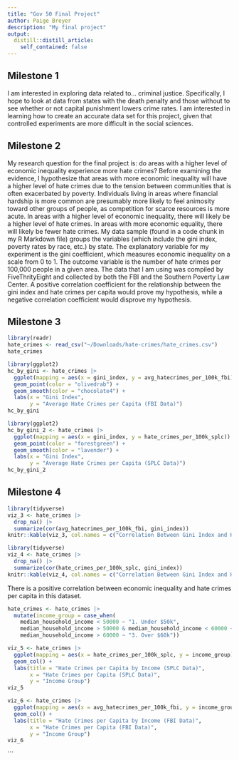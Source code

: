```yaml
---
title: "Gov 50 Final Project"
author: Paige Breyer
description: "My final project"
output:
  distill::distill_article:
    self_contained: false
---
```

## Milestone 1
I am interested in exploring data related to...
criminal justice. Specifically, I hope to look at data from states with the death penalty and those without to see whether or not capital punishment lowers crime rates. I am interested in learning how to create an accurate data set for this project, given that controlled experiments are more difficult in the social sciences. 

## Milestone 2
My research question for the final project is: do areas with a higher level of economic inequality experience more hate crimes? Before examining the evidence, I hypothesize that areas with more economic inequality will have a higher level of hate crimes due to the tension between communities that is often exacerbated by poverty. Individuals living in areas where financial hardship is more common are presumably more likely to feel animosity toward other groups of people, as competition for scarce resources is more acute. In areas with a higher level of economic inequality, there will likely be a higher level of hate crimes. In areas with more economic equality, there will likely be fewer hate crimes. My data sample (found in a code chunk in my R Markdown file) groups the variables (which include the gini index, poverty rates by race, etc.) by state. The explanatory variable for my experiment is the gini coefficient, which measures economic inequality on a scale from 0 to 1. The outcome variable is the number of hate crimes per 100,000 people in a given area. The data that I am using was compiled by FiveThrityEight and collected by both the FBI and the Southern Poverty Law Center. A positive correlation coefficient for the relationship between the gini index and hate crimes per capita would prove my hypothesis, while a negative correlation coefficient would disprove my hypothesis. 

## Milestone 3 
```r
library(readr)
hate_crimes <- read_csv("~/Downloads/hate-crimes/hate_crimes.csv") 
hate_crimes
```

```r
library(ggplot2)
hc_by_gini <- hate_crimes |> 
  ggplot(mapping = aes(x = gini_index, y = avg_hatecrimes_per_100k_fbi)) + 
  geom_point(color = "olivedrab") +
  geom_smooth(color = "chocolate4") + 
  labs(x = "Gini Index", 
       y = "Average Hate Crimes per Capita (FBI Data)")
hc_by_gini
```

```r
library(ggplot2)
hc_by_gini_2 <- hate_crimes |> 
  ggplot(mapping = aes(x = gini_index, y = hate_crimes_per_100k_splc)) + 
  geom_point(color = "forestgreen") +
  geom_smooth(color = "lavender") + 
  labs(x = "Gini Index", 
       y = "Average Hate Crimes per Capita (SPLC Data)")
hc_by_gini_2
```

## Milestone 4
```r
library(tidyverse)
viz_3 <- hate_crimes |> 
  drop_na() |> 
  summarize(cor(avg_hatecrimes_per_100k_fbi, gini_index))
knitr::kable(viz_3, col.names = c("Correlation Between Gini Index and Hate Crimes Per Capita"))
```
```r
library(tidyverse)
viz_4 <- hate_crimes |> 
  drop_na() |> 
  summarize(cor(hate_crimes_per_100k_splc, gini_index))
knitr::kable(viz_4, col.names = c("Correlation Between Gini Index and Hate Crimes Per Capita"))
```

There is a positive correlation between economic inequality and hate crimes per capita in this dataset. 

```r
hate_crimes <- hate_crimes |> 
  mutate(income_group = case_when(
    median_household_income < 50000 ~ "1. Under $50k", 
    median_household_income > 50000 & median_household_income < 60000 ~ "2. $50k - $60k",
    median_household_income > 60000 ~ "3. Over $60k")) 
```

```r
viz_5 <- hate_crimes |> 
  ggplot(mapping = aes(x = hate_crimes_per_100k_splc, y = income_group)) + 
  geom_col() + 
  labs(title = "Hate Crimes per Capita by Income (SPLC Data)", 
       x = "Hate Crimes per Capita (SPLC Data)", 
       y = "Income Group")
viz_5
```

```r
viz_6 <- hate_crimes |> 
  ggplot(mapping = aes(x = avg_hatecrimes_per_100k_fbi, y = income_group)) + 
  geom_col() + 
  labs(title = "Hate Crimes per Capita by Income (FBI Data)", 
       x = "Hate Crimes per Capita (FBI Data)", 
       y = "Income Group")
viz_6
```


```

